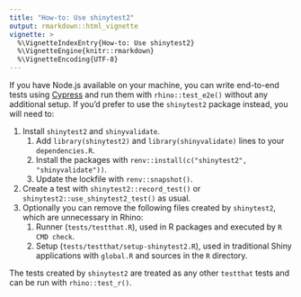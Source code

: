 ```yaml
---
title: "How-to: Use shinytest2"
output: rmarkdown::html_vignette
vignette: >
  %\VignetteIndexEntry{How-to: Use shinytest2}
  %\VignetteEngine{knitr::rmarkdown}
  %\VignetteEncoding{UTF-8}
---
```


If you have Node.js available on your machine,
you can write end-to-end tests using [Cypress](https://www.cypress.io/)
and run them with `rhino::test_e2e()` without any additional setup.
If you'd prefer to use the `shinytest2` package instead, you will need to:

1. Install `shinytest2` and `shinyvalidate`.
    1. Add `library(shinytest2)` and `library(shinyvalidate)` lines to your `dependencies.R`.
    2. Install the packages with `renv::install(c("shinytest2", "shinyvalidate"))`.
    3. Update the lockfile with `renv::snapshot()`.
2. Create a test with `shinytest2::record_test()` or `shinytest2::use_shinytest2_test()` as usual.
3. Optionally you can remove the following files created by `shinytest2`,
which are unnecessary in Rhino:
    1. Runner (`tests/testthat.R`),
    used in R packages and executed by `R CMD check`.
    2. Setup (`tests/testthat/setup-shinytest2.R`),
    used in traditional Shiny applications with `global.R` and sources in the `R` directory.

The tests created by `shinytest2` are treated as any other `testthat` tests
and can be run with `rhino::test_r()`.
